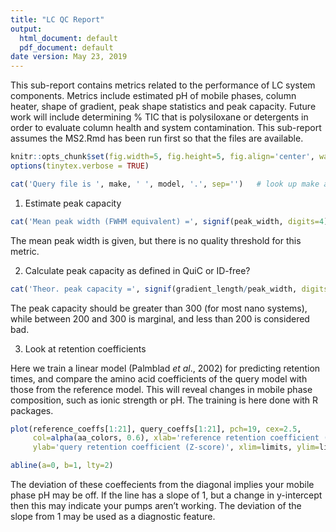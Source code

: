 ```yaml
---
title: "LC QC Report"
output:
  html_document: default
  pdf_document: default
date version: May 23, 2019
---
```


This sub-report contains metrics related to the performance of LC system components. Metrics include estimated pH of mobile phases, column heater, shape of gradient, peak shape statistics and peak capacity. Future work will include determining % TIC that is polysiloxane or detergents in order to evaluate column health and system contamination. This sub-report assumes the MS2.Rmd has been run first so that the files are available.


```r
knitr::opts_chunk$set(fig.width=5, fig.height=5, fig.align='center', warning=FALSE, message=FALSE, error=TRUE)
options(tinytex.verbose = TRUE)
```


```r
cat('Query file is ', make, ' ', model, '.', sep='')   # look up make and model of file for QC    
```


1. Estimate peak capacity

```r
cat('Mean peak width (FWHM equivalent) =', signif(peak_width, digits=4), "seconds")

```
The mean peak width is given, but there is no quality threshold for this metric. 


2. Calculate peak capacity as defined in QuiC or ID-free?

```r
cat('Theor. peak capacity =', signif(gradient_length/peak_width, digits=4))

```
The peak capacity should be greater than 300 (for most nano systems), while between 200 and 300 is marginal, and less than 200 is considered bad.


3. Look at retention coefficients

Here we train a linear model (Palmblad *et al*., 2002) for predicting retention times, and compare the amino acid coefficients of the query model with those from the reference model. This will reveal changes in mobile phase composition, such as ionic strength or pH. The training is here done with R packages.

```r
plot(reference_coeffs[1:21], query_coeffs[1:21], pch=19, cex=2.5, 
     col=alpha(aa_colors, 0.6), xlab='reference retention coefficient (Z-score)', 
     ylab='query retention coefficient (Z-score)', xlim=limits, ylim=limits, text(reference_coeffs[1:21], query_coeffs[1:21]+0.0047*(max(query_coeffs[1:21])-min(query_coeffs[1:21])), aa_olc, col='black', font=2, cex=0.8)) 

abline(a=0, b=1, lty=2)

```

\begin{center}Figure 1: Retention time coefficients for query compared with reference. The closer to the 45-degree diagonal the better. Deviation in basic and/or acidic residues suggests different pH.\end{center}
The deviation of these coeffecients from the diagonal implies your mobile phase pH may be off. If the line has a slope of 1, but a change in y-intercept then this may indicate your pumps aren't working. The deviation of the slope from 1 may be used as a diagnostic feature.
